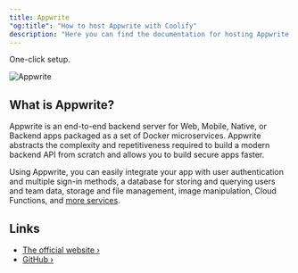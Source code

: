 ```yaml
---
title: Appwrite
"og:title": "How to host Appwrite with Coolify"
description: "Here you can find the documentation for hosting Appwrite with Coolify."
---
```


<Check>One-click setup.</Check>

![Appwrite](https://raw.githubusercontent.com/appwrite/appwrite/main/public/images/banner.png)

## What is Appwrite?

Appwrite is an end-to-end backend server for Web, Mobile, Native, or Backend apps packaged as a set of Docker microservices. Appwrite abstracts the complexity and repetitiveness required to build a modern backend API from scratch and allows you to build secure apps faster.

Using Appwrite, you can easily integrate your app with user authentication and multiple sign-in methods, a database for storing and querying users and team data, storage and
file management, image manipulation, Cloud Functions, and [more services](https://appwrite.io/docs).

## Links

- [The official website ›](https://appwrite.io)
- [GitHub ›](https://github.com/appwrite/appwrite)
